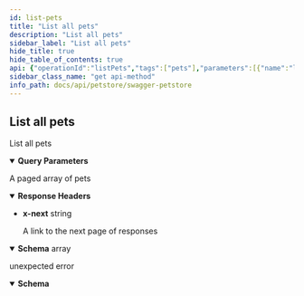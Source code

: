 ```yaml
---
id: list-pets
title: "List all pets"
description: "List all pets"
sidebar_label: "List all pets"
hide_title: true
hide_table_of_contents: true
api: {"operationId":"listPets","tags":["pets"],"parameters":[{"name":"limit","in":"query","description":"How many items to return at one time (max 100)","required":false,"schema":{"type":"integer","format":"int32"}}],"responses":{"200":{"description":"A paged array of pets","headers":{"x-next":{"description":"A link to the next page of responses","schema":{"type":"string"}}},"content":{"application/json":{"schema":{"type":"array","items":{"type":"object","required":["id","name"],"properties":{"id":{"type":"integer","format":"int64"},"name":{"type":"string"},"tag":{"type":"string"}}}}}}},"default":{"description":"unexpected error","content":{"application/json":{"schema":{"type":"object","required":["code","message"],"properties":{"code":{"type":"integer","format":"int32"},"message":{"type":"string"}}}}}}},"description":"List all pets","method":"get","path":"/pets","servers":[{"url":"http://petstore.swagger.io/v1"}],"info":{"version":"1.0.0","title":"Swagger Petstore","license":{"name":"MIT"}},"postman":{"name":"List all pets","description":{"type":"text/plain"},"url":{"path":["pets"],"host":["{{baseUrl}}"],"query":[{"disabled":false,"description":{"content":"How many items to return at one time (max 100)","type":"text/plain"},"key":"limit","value":""}],"variable":[]},"header":[{"key":"Accept","value":"application/json"}],"method":"GET"}}
sidebar_class_name: "get api-method"
info_path: docs/api/petstore/swagger-petstore
---
```



## List all pets



List all pets

<details style={{"marginBottom":"1rem"}} data-collapsed={false} open={true}><summary style={{}}><strong>Query Parameters</strong></summary><div><ul><ParamsItem className={"paramsItem"} param={{"name":"limit","in":"query","description":"How many items to return at one time (max 100)","required":false,"schema":{"type":"integer","format":"int32"}}}></ParamsItem></ul></div></details><div><ApiTabs><TabItem label={"200"} value={"200"}><div>

A paged array of pets

</div><details style={{"textAlign":"left","marginBottom":"1rem"}} data-collaposed={true} open={false}><summary style={{}}><strong>Response Headers</strong></summary><ul style={{"marginLeft":"1rem"}}><li className={"schemaItem"}><summary style={{}}><strong>x-next</strong><span style={{"opacity":"0.6"}}> string</span></summary><div><div style={{"marginTop":".5rem","marginBottom":".5rem"}}>

A link to the next page of responses

</div></div></li></ul></details><div><MimeTabs schemaType={"response"}><TabItem label={"application/json"} value={"application/json"}><SchemaTabs><TabItem label={"Schema"} value={"Schema"}><details style={{}} data-collapsed={false} open={true}><summary style={{"textAlign":"left"}}><strong>Schema</strong><span style={{"opacity":"0.6"}}> array</span></summary><div style={{"textAlign":"left","marginLeft":"1rem"}}></div><ul style={{"marginLeft":"1rem"}}><SchemaItem collapsible={false} name={"id"} required={false} schemaDescription={undefined} schemaName={"int64"} qualifierMessage={undefined} defaultValue={undefined}></SchemaItem><SchemaItem collapsible={false} name={"name"} required={false} schemaDescription={undefined} schemaName={"string"} qualifierMessage={undefined} defaultValue={undefined}></SchemaItem><SchemaItem collapsible={false} name={"tag"} required={false} schemaDescription={undefined} schemaName={"string"} qualifierMessage={undefined} defaultValue={undefined}></SchemaItem></ul></details></TabItem><TabItem label={"Example (from schema)"} value={"Example (from schema)"}><ResponseSamples responseExample={"[\n  {\n    \"id\": 0,\n    \"name\": \"string\",\n    \"tag\": \"string\"\n  }\n]"} language={"json"}></ResponseSamples></TabItem></SchemaTabs></TabItem></MimeTabs></div></TabItem><TabItem label={"default"} value={"default"}><div>

unexpected error

</div><div><MimeTabs schemaType={"response"}><TabItem label={"application/json"} value={"application/json"}><SchemaTabs><TabItem label={"Schema"} value={"Schema"}><details style={{}} data-collapsed={false} open={true}><summary style={{"textAlign":"left"}}><strong>Schema</strong></summary><div style={{"textAlign":"left","marginLeft":"1rem"}}></div><ul style={{"marginLeft":"1rem"}}><SchemaItem collapsible={false} name={"code"} required={false} schemaDescription={undefined} schemaName={"int32"} qualifierMessage={undefined} defaultValue={undefined}></SchemaItem><SchemaItem collapsible={false} name={"message"} required={false} schemaDescription={undefined} schemaName={"string"} qualifierMessage={undefined} defaultValue={undefined}></SchemaItem></ul></details></TabItem><TabItem label={"Example (from schema)"} value={"Example (from schema)"}><ResponseSamples responseExample={"{\n  \"code\": 0,\n  \"message\": \"string\"\n}"} language={"json"}></ResponseSamples></TabItem></SchemaTabs></TabItem></MimeTabs></div></TabItem></ApiTabs></div>
      